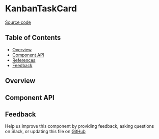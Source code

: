 
<Meta title="MDX/KanbanTaskCard" of={stories} />

# KanbanTaskCard

[Source code](https://github.com/leemonade/bubbles/tree/main/packages/components/leemons/KanbanTaskCard)

## Table of Contents

- [Overview](#overview)
- [Component API](#component-api)
- [References](#references)
- [Feedback](#feedback)

## Overview

<Primary />

## Component API

<Controls />

## Feedback

Help us improve this component by providing feedback, asking questions on Slack, or updating this file on
[GitHub](https://github.com/leemonade/bubbles/edit/main/packages/components/leemons/KanbanTaskCard.mdx)
